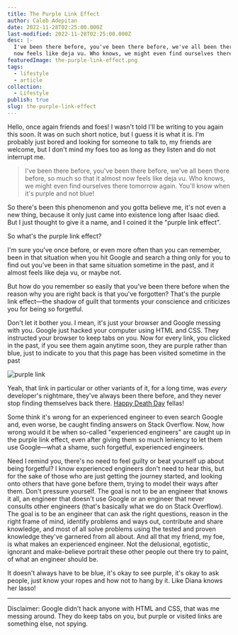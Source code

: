 ```yaml
---
title: The Purple Link Effect
author: Caleb Adepitan
date: 2022-11-28T02:25:00.000Z
last-modified: 2022-11-28T02:25:00.000Z
desc: |-
  I've been there before, you've been there before, we've all been there before, so much so that it almost
  now feels like deja vu. Who knows, we might even find ourselves there tomorrow again. You'll know when it's purple and not blue!
featuredImage: the-purple-link-effect.png
tags:
  - lifestyle
  - article
collection:
  - Lifestyle
publish: true
slug: the-purple-link-effect
---
```


Hello, once again friends and foes! I wasn't told I'll be writing to you again this soon. It was on
such short notice, but I guess it is what it is. I'm probably just bored and looking for someone to
talk to, my friends are welcome, but I don't mind my foes too as long as they listen and do not
interrupt me.

<Blockquote data-cite="Caleb Adepitan">
  I've been there before, you've been there before, we've all been there before, so much so that it
  almost now feels like deja vu. Who knows, we might even find ourselves there tomorrow again.
  You'll know when it's purple and not blue!
</Blockquote>

So there's been this phenomenon and you gotta believe me, it's not even a new thing, because it only
just came into existence long after Isaac died. But I just thought to give it a name, and I coined
it the "purple link effect".

So what's the purple link effect?

I'm sure you've once before, or even more often than you can remember, been in that situation when
you hit Google and search a thing only for you to find out you've been in that same situation
sometime in the past, and it almost feels like deja vu, or maybe not.

But how do you remember so easily that you've been there before when the reason why you are right
back is that you've forgotten? That's the purple link effect—the shadow of guilt that torments your
conscience and criticizes you for being so forgetful.

Don't let it bother you. I mean, it's just your browser and Google messing with you. Google just
hacked your computer using HTML and CSS. They instructed your browser to keep tabs on you. Now for
every link, you clicked in the past, if you see them again anytime soon, they are purple rather than
blue, just to indicate to you that this page has been visited sometime in the past

![purple link](the-purple-link-effect.png)

Yeah, that link in particular or other variants of it, for a long time, was _every_ developer's
nightmare, they've always been there before, and they never stop finding themselves back there.
[Happy Death Day][happy-death-day] fellas!

Some think it's wrong for an experienced engineer to even search Google and, even worse, be caught
finding answers on Stack Overflow. Now, how wrong would it be when so-called "experienced engineers"
are caught up in the purple link effect, even after giving them so much leniency to let them use
Google—what a shame, such forgetful, experienced engineers.

Need I remind you, there's no need to feel guilty or beat yourself up about being forgetful? I know
experienced engineers don't need to hear this, but for the sake of those who are just getting the
journey started, and looking onto others that have gone before them, trying to model their ways
after them. Don't pressure yourself. The goal is not to be an engineer that knows it all, an
engineer that doesn't use Google or an engineer that never consults other engineers (that's
basically what we do on Stack Overflow). The goal is to be an engineer that can ask the right
questions, reason in the right frame of mind, identify problems and ways out, contribute and share
knowledge, and most of all solve problems using the tested and proven knowledge they've garnered
from all about. And all that my friend, my foe, is what makes an experienced engineer. Not the
delusional, egotistic, ignorant and make-believe portrait these other people out there try to paint,
of what an engineer should be.

It doesn't always have to be blue, it's okay to see purple, it's okay to ask people, just know your
ropes and how not to hang by it. Like Diana knows her lasso!

<hr />

Disclaimer: Google didn't hack anyone with HTML and CSS, that was me messing around. They do keep
tabs on you, but purple or visited links are something else, not spying.

[happy-death-day]:
  https://en.wikipedia.org/wiki/Happy_Death_Day#:~:text=It%20follows%20a%20college%20student,killer%20and%20stop%20her%20death.&text=Originally%20announced%20in%202007%20under,%2C%202017%2C%20by%20Universal%20Pictures.

